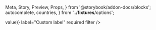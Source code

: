   Meta,
  Story,
  Preview,
  Props,
} from '@storybook/addon-docs/blocks';
  autocomplete,
  countries,
} from '../__fixtures__/options';

<Meta title="Forms|Fields/Chips" component={Chips} />

<Preview>
  <Story name="With custom label">
    <Form debug initialValues={{ demo: ['One', 'Two'] }}>
      <Field
        name="demo"
        type="chips"
        options={countries.map(({ value }) => value)}
        label="Custom label"
        required
        filter
      />
    </Form>
  </Story>
</Preview>

<Preview>
  <Story name="With lazy loading">
    <Form debug>
      <Field
        type="chips"
        name="demo"
        loadOptions={autocomplete}
      />
    </Form>
  </Story>
</Preview>

<Preview>
  <Story name="With free solo">
    <Form debug>
      <Field
        type="chips"
        name="demo"
        loadOptions={autocomplete}
        freeSolo
      />
    </Form>
  </Story>
</Preview>
